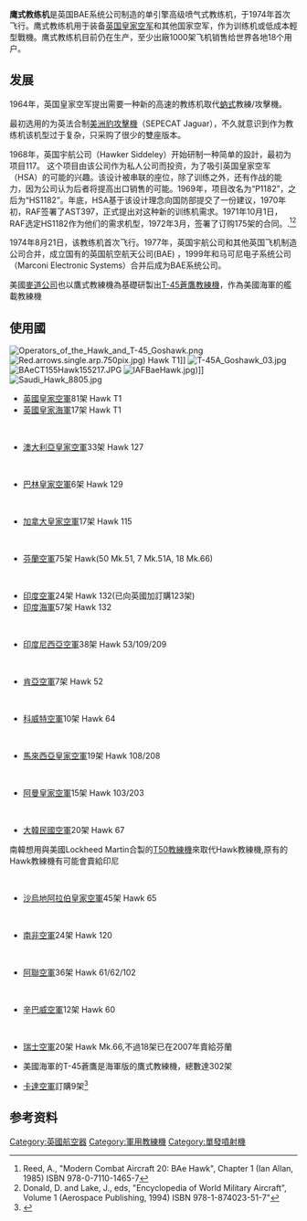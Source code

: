 {{Infobox Aircraft
 |name= 鷹式教練機
 |image=Image:bae hawk t1 xx245 inflight arp.jpg
 |caption=英國皇家空軍 Hawk T1教練機
 |type=軍用[[教練機|教練機]]
 |manufacturer= [[英國宇航公司|英國宇航公司]]（1974年-1977年）<br />[[英國航太|英國航太]]（1977年-1999年）<br />[[BAE军用飞机解决方案事业部|BAE军用飞机解决方案事业部]]
 |designer=
 |first flight=1974年8月21日
 |introduced=1976年
 |retired=
 |status=
|primary user= [[英國皇家空軍|英國皇家空軍]]<!--please list only one-->
 |produced=
 |number built=
 |unit cost=
 |developed from= 
 |variants with their own articles= [[T-45蒼鷹教練機|T-45蒼鷹教練機]] 
}}
'''鹰式教练机'''是英国BAE系统公司制造的单引擎高级喷气式教练机，于1974年首次飞行。鹰式教练机用于装备[[英国皇家空军|英国皇家空军]]和其他国家空军，作为训练机或低成本輕型戰機。鹰式教练机目前仍在生产，至少出廠1000架飞机销售给世界各地18个用户。

== 发展 ==
1964年，英国皇家空军提出需要一种新的高速的教练机取代[[Folland_Gnat|蚋式]]教練/攻擊機。

最初选用的为英法合制[[美洲豹攻擊機|美洲豹攻擊機]]（SEPECAT Jaguar），不久就意识到作为教练机该机型过于复杂，只采购了很少的雙座版本。

1968年，英国宇航公司（Hawker Siddeley）开始研制一种简单的設計，最初为项目117。
这个项目由该公司作为私人公司而投资，为了吸引英国皇家空军（HSA）的可能的兴趣。该设计被串联的座位，除了训练之外，还有作战的能力，因为公司认为后者将提高出口销售的可能。1969年，项目改名为“P1182”，之后为“HS1182”。年底，HSA基于该设计理念向国防部提交了一份建议，1970年初，RAF签署了AST397，正式提出对这种新的训练机需求。1971年10月1日，RAF选定HS1182作为他们的需求机型，1972年3月，签署了订购175架的合同。.<ref>Reed, A., "Modern Combat Aircraft 20: BAe Hawk", Chapter 1 (Ian Allan, 1985) ISBN 978-0-7110-1465-7</ref><ref>Donald, D. and Lake, J., eds, "Encyclopedia of World Military Aircraft", Volume 1 (Aerospace Publishing, 1994) ISBN 978-1-874023-51-7"</ref>

1974年8月21日，该教练机首次飞行。1977年，英国宇航公司和其他英国飞机制造公司合并，成立国有的英国航空航天公司(BAE) ，1999年和马可尼电子系统公司（Marconi Electronic Systems）合并后成为BAE系统公司。

美國[[麥克唐納-道格拉斯公司|麥道公司]]也以鷹式教練機為基礎研製出[[T-45蒼鷹教練機|T-45蒼鷹教練機]]，作為美國海軍的艦載教練機

== 使用國 ==
[[File:Operators_of_the_Hawk_and_T-45_Goshawk.png|thumb]]
[[File:Red.arrows.single.arp.750pix.jpg|thumb]]) Hawk T1]]
[[File:T-45A_Goshawk_03.jpg|thumb]]
[[File:BAeCT155Hawk155217.JPG|thumb]]
[[File:IAFBaeHawk.jpg|thumb]])]]
[[File:Saudi_Hawk_8805.jpg|thumb]]
;{{flagicon|United Kingdom}}
*[[英國皇家空軍|英國皇家空軍]]81架 Hawk T1
*[[英國皇家海軍|英國皇家海軍]]17架 Hawk T1
;{{flagicon|Australia}}<br />
*[[澳大利亞皇家空軍|澳大利亞皇家空軍]]33架 Hawk 127
;{{flagicon|Bahrain}}<br />
*[[巴林皇家空軍|巴林皇家空軍]]6架 Hawk 129
;{{flagicon|Canada}}<br />
*[[加拿大皇家空軍|加拿大皇家空軍]]17架 Hawk 115
;{{flagicon|Finland}}<br />
*[[芬蘭空軍|芬蘭空軍]]75架 Hawk(50 Mk.51, 7 Mk.51A, 18 Mk.66) 
;{{flagicon|India}}<br />
*[[印度空軍|印度空軍]]24架 Hawk 132(已向英國加訂購123架)
*[[印度海軍|印度海軍]]57架 Hawk 132
;{{flagicon|Indonesia}}<br />
*[[印度尼西亞空軍|印度尼西亞空軍]]38架 Hawk 53/109/209
;{{flagicon|Kenya}}<br />
*[[肯亞空軍|肯亞空軍]]7架 Hawk 52
;{{flagicon|Kuwait}}<br />
*[[科威特空軍|科威特空軍]]10架 Hawk 64
;{{flagicon|Malaysia}}<br />
*[[馬來西亞皇家空軍|馬來西亞皇家空軍]]19架 Hawk 108/208
;{{flagicon|Oman}}<br />
*[[阿曼皇家空軍|阿曼皇家空軍]]15架 Hawk 103/203
;{{flagicon|Republic of Korea}}<br />
*[[大韓民國空軍|大韓民國空軍]]20架 Hawk 67
南韓想用與美國Lockheed Martin合製的[[T-50金鷹式高級教練機|T50教練機]]來取代Hawk教練機,原有的Hawk教練機有可能會賣給印尼
;{{flagicon|Saudi Arabia}}<br />
*[[沙烏地阿拉伯皇家空軍|沙烏地阿拉伯皇家空軍]]45架 Hawk 65
;{{flagicon|South Africa}}<br />
*[[南非空軍|南非空軍]]24架 Hawk 120
;{{flagicon|United Arab Emirates}}<br />
*[[阿聯空軍|阿聯空軍]]36架 Hawk 61/62/102
;{{flagicon|Zimbabwe}}<br />
*[[辛巴威空軍|辛巴威空軍]]12架 Hawk 60
;{{flagicon|Switzerland}}<br />
*[[瑞士空軍|瑞士空軍]]20架 Hawk Mk.66,不過18架已在2007年賣給芬蘭
;{{USA}}
*美國海軍的T-45蒼鷹是海軍版的鷹式教練機，總數達302架
;{{QAT}}
*[[卡達軍事|卡達空軍]]訂購9架<ref>{{cite web|url= https://www.chinatimes.com/realtimenews/20180920001795-260417|title= 保住2千億訂單 卡達確向英航太購24架颱風戰機|publisher= 中時電子報|date= |accessdate= 2018-09-20|archive-date= 2018-09-20|archive-url= https://web.archive.org/web/20180920234715/https://www.chinatimes.com/realtimenews/20180920001795-260417|dead-url= no}}</ref>

== 参考资料 ==

{{reflist|2}}
{{Commons|BAE Hawk}}
{{BAE aircraft}}

[[Category:英國航空器|Category:英國航空器]]
[[Category:軍用教練機|Category:軍用教練機]]
[[Category:單發噴射機|Category:單發噴射機]]